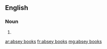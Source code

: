 ==English==

===Noun===
{{head|en|noun plural form}}

# {{plural of|absey book|lang=en}}

[[ar:absey books]]
[[fr:absey books]]
[[mg:absey books]]
